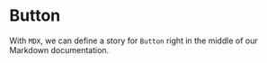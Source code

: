 
<Meta component={Button} />

# Button

With `MDX`, we can define a story for `Button` right in the middle of our
Markdown documentation.

<Canvas>
  <Story id="button--secondary"></Story>
</Canvas>